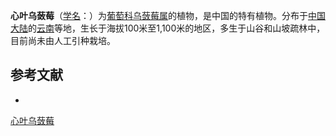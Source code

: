 {{Speciesbox
| name = 心叶乌蔹莓
| status = 
| status_system = 
| image =
| genus = Cayratia
| species = cordifolia
| authority = C Y Wu
}}

'''心叶乌蔹莓'''（[[学名|学名]]：{{lang|la|''Cayratia cordifolia''}}）为[[葡萄科|葡萄科]][[乌蔹莓属|乌蔹莓属]]的植物，是中国的特有植物。分布于[[中国大陆|中国大陆]]的[[云南|云南]]等地，生长于海拔100米至1,100米的地区，多生于山谷和山坡疏林中，目前尚未由人工引种栽培。

== 参考文献 ==
<div class="references-small">
* {{cite web| url =http://www.bioinfo.cn/db05/KmzwSpecies.php?action=view&id=23890| title =心叶乌蔹莓| work =《中国高等植物数据库全库》| publisher =中国科学院微生物研究所| author =昆明植物研究所| accessdate =2009-02-25| deadurl =yes| archiveurl =https://web.archive.org/web/20160305041911/http://www.bioinfo.cn/db05/KmzwSpecies.php?action=view&id=23890| archivedate =2016-03-05}}
</div>
{{Taxonbar|from=Q11071975}}

[[Category:乌蔹莓属|心叶乌蔹莓]]


{{植物小作品}}